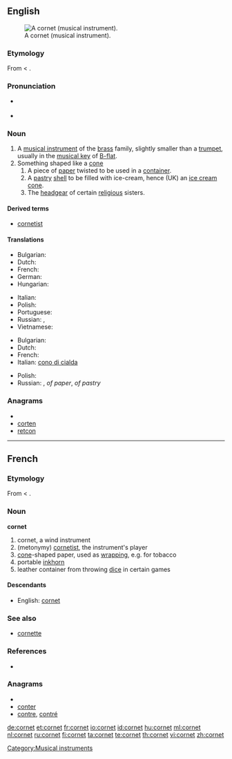 {{wikipedia}}
==English==
[[Image:Cornet2.png|thumb|A cornet (musical instrument).]]

===Etymology===
From {{etyl|fr}} {{term|cornet|lang=fr}} < {{etyl|la}} {{term|cornu|cornū|horn|lang=la}}.

===Pronunciation===
* {{a|US}} {{IPA|/kɔɹ.ˈnɛt/}}
* {{rhymes|ɔː(r)nɪt}}

{{rfp|pronunciation and rhymes are different}}

===Noun===
{{en-noun}}

# A [[musical instrument]] of the [[brass]] family, slightly smaller than a [[trumpet]], usually in the [[musical key]] of [[B-flat]].
# Something shaped like a [[cone]]
## A piece of [[paper]] twisted to be used in a [[container]].
## A [[pastry]] [[shell]] to be filled with ice-cream, hence (UK) an [[ice cream cone]].
## The [[headgear]] of certain [[religious]] sisters.

====Derived terms====
* [[cornetist]]

====Translations====
{{trans-top|musical instrument}}
* Bulgarian: {{t|bg|корнет|m}}
* Dutch: {{t+|nl|kornet}}
* French: {{t+|fr|cornet|m}}
* German: {{t+|de|Kornett|n}}
* Hungarian: {{t+|hu|kornett}}
{{trans-mid}}
* Italian: {{t-|it|cornetta|f}}
* Polish: {{t+|pl|kornet|m}}
* Portuguese: {{t-|pt|corneta|f}}
* Russian: {{t|ru|корнет|m|tr=kornét}}, {{t|ru|корнет-а-пистон|m|tr=kornét-a-pistón}}
* Vietnamese: {{t|vi|kèn coonê|xs=Vietnamese}}
{{trans-bottom}}

{{trans-top|cone}}
* Bulgarian: {{t|bg|фунийка|f}}
* Dutch: {{t+|nl|kornet}}
* French: {{t+|fr|cornet|m}}
* Italian: [[cono di cialda]] {{m}}
{{trans-mid}}
* Polish: {{t+|pl|kornet|m}}
* Russian: {{t|ru|кулёк|m|tr=kul'ók}}, {{t|ru|фунтик|m|tr=fúntik}} ''of paper'', {{t+|ru|рожок|m|tr=rožók}} ''of pastry''
{{trans-bottom}}

===Anagrams===
* {{alphagram|cenort}}
* [[corten#English|corten]]
* [[retcon#English|retcon]]


[[Category:Musical instruments]]

----

==French==

===Etymology===
From {{term|corne||horn|lang=fr}} < {{etyl|la|fr}} {{term|cornu|cornū|lang=la}}.

===Noun===
'''cornet'''

# cornet, a wind instrument
# (metonymy) [[cornetist]], the instrument's player
# [[cone]]-shaped paper, used as [[wrapping]], e.g. for tobacco
# portable [[inkhorn]]
# leather container from throwing [[dice]] in certain games

====Descendants====
* English: [[#English|cornet]]

===See also===
* [[cornette]]

===References===
* {{NPLarousse}}

===Anagrams===
* {{alphagram|cenort}}
* [[conter#French|conter]]
* [[contre#French|contre]], [[contré#French|contré]]


[[de:cornet]]
[[et:cornet]]
[[fr:cornet]]
[[io:cornet]]
[[id:cornet]]
[[hu:cornet]]
[[ml:cornet]]
[[nl:cornet]]
[[ru:cornet]]
[[fi:cornet]]
[[ta:cornet]]
[[te:cornet]]
[[th:cornet]]
[[vi:cornet]]
[[zh:cornet]]